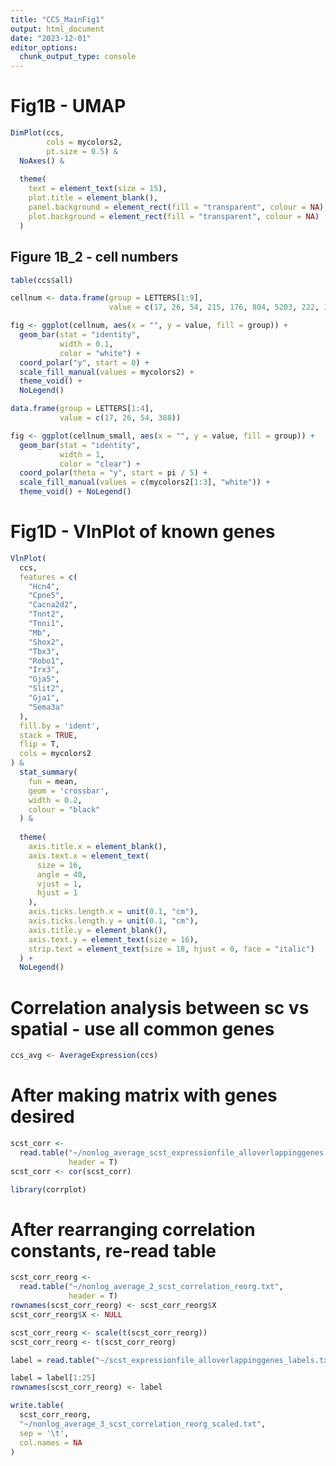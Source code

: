 ```yaml
---
title: "CCS_MainFig1"
output: html_document
date: "2023-12-01"
editor_options: 
  chunk_output_type: console
---
```


# Fig1B - UMAP
```r
DimPlot(ccs,
        cols = mycolors2,
        pt.size = 0.5) &
  NoAxes() &
  
  theme(
    text = element_text(size = 15),
    plot.title = element_blank(),
    panel.background = element_rect(fill = "transparent", colour = NA),
    plot.background = element_rect(fill = "transparent", colour = NA)
  )

```

## Figure 1B_2 - cell numbers
```r
table(ccs$all)

cellnum <- data.frame(group = LETTERS[1:9],
                      value = c(17, 26, 54, 215, 176, 804, 5203, 222, 138))

fig <- ggplot(cellnum, aes(x = "", y = value, fill = group)) +
  geom_bar(stat = "identity",
           width = 0.1,
           color = "white") +
  coord_polar("y", start = 0) +
  scale_fill_manual(values = mycolors2) +
  theme_void() +
  NoLegend()
```

```r
data.frame(group = LETTERS[1:4],
           value = c(17, 26, 54, 388))

fig <- ggplot(cellnum_small, aes(x = "", y = value, fill = group)) +
  geom_bar(stat = "identity",
           width = 1,
           color = "clear") +
  coord_polar(theta = "y", start = pi / 5) +
  scale_fill_manual(values = c(mycolors2[1:3], "white")) +
  theme_void() + NoLegend()
```

# Fig1D - VlnPlot of known genes
```r
VlnPlot(
  ccs,
  features = c(
    "Hcn4",
    "Cpne5",
    "Cacna2d2",
    "Tnnt2",
    "Tnni1",
    "Mb",
    "Shox2",
    "Tbx3",
    "Robo1",
    "Irx3",
    "Gja5",
    "Slit2",
    "Gja1",
    "Sema3a"
  ),
  fill.by = 'ident',
  stack = TRUE,
  flip = T,
  cols = mycolors2
) &
  stat_summary(
    fun = mean,
    geom = 'crossbar',
    width = 0.2,
    colour = "black"
  ) &
  
  theme(
    axis.title.x = element_blank(),
    axis.text.x = element_text(
      size = 16,
      angle = 40,
      vjust = 1,
      hjust = 1
    ),
    axis.ticks.length.x = unit(0.1, "cm"),
    axis.ticks.length.y = unit(0.1, "cm"),
    axis.title.y = element_blank(),
    axis.text.y = element_text(size = 16),
    strip.text = element_text(size = 18, hjust = 0, face = "italic")
  ) +
  NoLegend()
```


# Correlation analysis between sc vs spatial - use all common genes
```r
ccs_avg <- AverageExpression(ccs)
```

# After making matrix with genes desired
```r
scst_corr <-
  read.table("~/nonlog_average_scst_expressionfile_alloverlappinggenes.txt",
             header = T)
scst_corr <- cor(scst_corr)

library(corrplot)
```

# After rearranging correlation constants, re-read table
```r
scst_corr_reorg <-
  read.table("~/nonlog_average_2_scst_correlation_reorg.txt",
             header = T)
rownames(scst_corr_reorg) <- scst_corr_reorg$X
scst_corr_reorg$X <- NULL

scst_corr_reorg <- scale(t(scst_corr_reorg))
scst_corr_reorg <- t(scst_corr_reorg)

label = read.table("~/scst_expressionfile_alloverlappinggenes_labels.txt")

label = label[1:25]
rownames(scst_corr_reorg) <- label

write.table(
  scst_corr_reorg,
  "~/nonlog_average_3_scst_correlation_reorg_scaled.txt",
  sep = '\t',
  col.names = NA
)
```